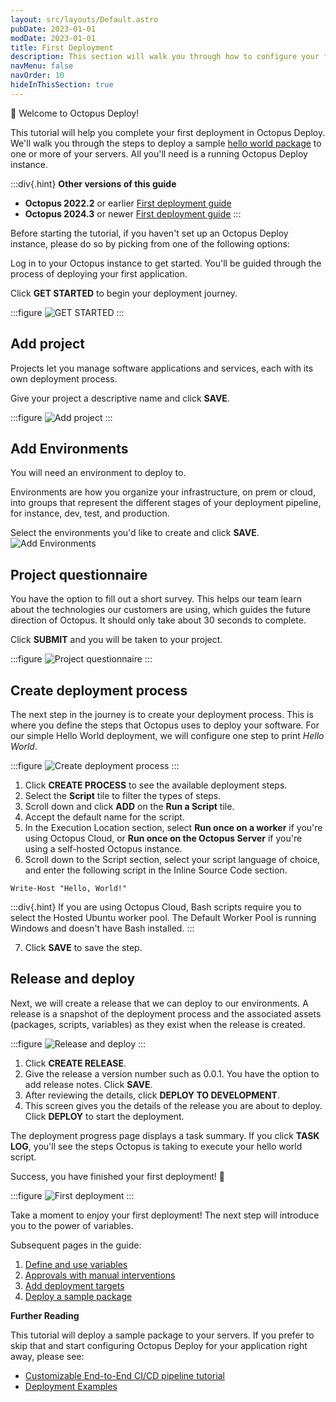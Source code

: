 ```yaml
---
layout: src/layouts/Default.astro
pubDate: 2023-01-01
modDate: 2023-01-01
title: First Deployment
description: This section will walk you through how to configure your first deployment in Octopus Deploy.
navMenu: false
navOrder: 10
hideInThisSection: true
---
```


👋 Welcome to Octopus Deploy!

This tutorial will help you complete your first deployment in Octopus Deploy. We'll walk you through the steps to deploy a sample [hello world package](https://octopus.com/images/docs/hello-world.1.0.0.zip) to one or more of your servers. All you'll need is a running Octopus Deploy instance.

:::div{.hint}
**Other versions of this guide**

* **Octopus 2022.2** or earlier [First deployment guide](/docs/getting-started/first-deployment/legacy-guide/2022)
* **Octopus 2024.3** or newer [First deployment guide](/docs/getting-started/first-deployment)
:::

Before starting the tutorial, if you haven't set up an Octopus Deploy instance, please do so by picking from one of the following options:

<OctopusDeploySetupOptions />

Log in to your Octopus instance to get started. You'll be guided through the process of deploying your first application.

Click **GET STARTED** to begin your deployment journey.

:::figure
![GET STARTED](/docs/getting-started/first-deployment/legacy-guide/images/img-getstarted.png "width=500")
:::

## Add project

Projects let you manage software applications and services, each with its own deployment process.

Give your project a descriptive name and click **SAVE**.

:::figure
![Add project](/docs/getting-started/first-deployment/legacy-guide/images/img-addprojectdialog.png "width=500")
:::

## Add Environments

You will need an environment to deploy to.

Environments are how you organize your infrastructure, on prem or cloud, into groups that represent the different stages of your deployment pipeline, for instance, dev, test, and production.

Select the environments you'd like to create and click **SAVE**.
![Add Environments](/docs/getting-started/first-deployment/legacy-guide/images/img-createenvironmentdialog.png "width=500")

## Project questionnaire

You have the option to fill out a short survey. This helps our team learn about the technologies our customers are using, which guides the future direction of Octopus. It should only take about 30 seconds to complete.

Click **SUBMIT** and you will be taken to your project.

:::figure
![Project questionnaire](/docs/getting-started/first-deployment/legacy-guide/images/img-questionnairedialog.png "width=500")
:::

## Create deployment process

The next step in the journey is to create your deployment process. This is where you define the steps that Octopus uses to deploy your software. For our simple Hello World deployment, we will configure one step to print _Hello World_.

:::figure
![Create deployment process](/docs/getting-started/first-deployment/legacy-guide/images/img-createdeploymentprocess.png "width=500")
:::

1. Click **CREATE PROCESS** to see the available deployment steps.
2. Select the **Script** tile to filter the types of steps.
3. Scroll down and click **ADD** on the **Run a Script** tile.
4. Accept the default name for the script.
5. In the Execution Location section, select **Run once on a worker** if you're using Octopus Cloud, or **Run once on the Octopus Server** if you're using a self-hosted Octopus instance.
6. Scroll down to the Script section, select your script language of choice, and enter the following script in the Inline Source Code section. 
```
Write-Host "Hello, World!"
```

:::div{.hint}
If you are using Octopus Cloud, Bash scripts require you to select the Hosted Ubuntu worker pool. The Default Worker Pool is running Windows and doesn't have Bash installed.
:::

7. Click **SAVE** to save the step.

## Release and deploy

Next, we will create a release that we can deploy to our environments. A release is a snapshot of the deployment process and the associated assets (packages, scripts, variables) as they exist when the release is created.

:::figure
![Release and deploy](/docs/getting-started/first-deployment/legacy-guide/images/img-createrelease.png "width=500")
:::

1. Click **CREATE RELEASE**.
2. Give the release a version number such as 0.0.1. You have the option to add release notes. Click **SAVE**.
3. After reviewing the details, click **DEPLOY TO DEVELOPMENT**.
4. This screen gives you the details of the release you are about to deploy. Click **DEPLOY** to start the deployment.

The deployment progress page displays a task summary. If you click **TASK LOG**, you'll see the steps Octopus is taking to execute your hello world script.

Success, you have finished your first deployment! 🎉

:::figure
![First deployment](/docs/getting-started/first-deployment/legacy-guide/images/img-successfulrelease.png "width=500")
:::

Take a moment to enjoy your first deployment! The next step will introduce you to the power of variables.

Subsequent pages in the guide:

1. [Define and use variables](/docs/getting-started/first-deployment/define-and-use-variables)
2. [Approvals with manual interventions](/docs/getting-started/first-deployment/approvals-with-manual-interventions)
3. [Add deployment targets](/docs/getting-started/first-deployment/add-deployment-targets)
4. [Deploy a sample package](/docs/getting-started/first-deployment/deploy-a-package)

**Further Reading**

This tutorial will deploy a sample package to your servers.  If you prefer to skip that and start configuring Octopus Deploy for your application right away, please see:

- [Customizable End-to-End CI/CD pipeline tutorial](https://octopus.com/docs/guides)
- [Deployment Examples](/docs/deployments)
